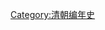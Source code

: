 {{Commonscat|1911 in China}}
{{year in country category|1|9|1|1|中國|亞洲||}}
[[Category:清朝编年史|Category:清朝编年史]]